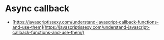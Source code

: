 # Async callback

- [https://javascriptissexy.com/understand-javascript-callback-functions-and-use-them](https://javascriptissexy.com/understand-javascript-callback-functions-and-use-them/)
